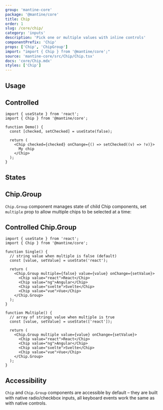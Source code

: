 ```yaml
---
group: 'mantine-core'
package: '@mantine/core'
title: Chip
order: 1
slug: /core/chip/
category: 'inputs'
description: 'Pick one or multiple values with inline controls'
componentPrefix: 'Chip'
props: ['Chip', 'ChipGroup']
import: "import { Chip } from '@mantine/core';"
source: 'mantine-core/src/Chip/Chip.tsx'
docs: 'core/Chip.mdx'
styles: ['Chip']
---
```



## Usage

<Demo data={ChipDemos.configurator} />

## Controlled

```tsx
import { useState } from 'react';
import { Chip } from '@mantine/core';

function Demo() {
  const [checked, setChecked] = useState(false);

  return (
    <Chip checked={checked} onChange={() => setChecked((v) => !v)}>
      My chip
    </Chip>
  );
}
```

## States

<Demo data={ChipDemos.states} />

## Chip.Group

`Chip.Group` component manages state of child Chip components,
set `multiple` prop to allow multiple chips to be selected at a time:

<Demo data={ChipDemos.group} />

## Controlled Chip.Group

```tsx
import { useState } from 'react';
import { Chip } from '@mantine/core';

function Single() {
  // string value when multiple is false (default)
  const [value, setValue] = useState('react');

  return (
    <Chip.Group multiple={false} value={value} onChange={setValue}>
      <Chip value="react">React</Chip>
      <Chip value="ng">Angular</Chip>
      <Chip value="svelte">Svelte</Chip>
      <Chip value="vue">Vue</Chip>
    </Chip.Group>
  );
}

function Multiple() {
  // array of strings value when multiple is true
  const [value, setValue] = useState(['react']);

  return (
    <Chip.Group multiple value={value} onChange={setValue}>
      <Chip value="react">React</Chip>
      <Chip value="ng">Angular</Chip>
      <Chip value="svelte">Svelte</Chip>
      <Chip value="vue">Vue</Chip>
    </Chip.Group>
  );
}
```

## Accessibility

`Chip` and `Chip.Group` components are accessible by default – they are built with native radio/checkbox inputs,
all keyboard events work the same as with native controls.
